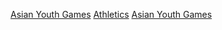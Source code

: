 [[Category:綜合運動會田徑比賽|Asian Youth Games]]
[[Category:亞洲青年運動會|Athletics]]
[[Category:亞洲田徑賽事|Asian Youth Games]]